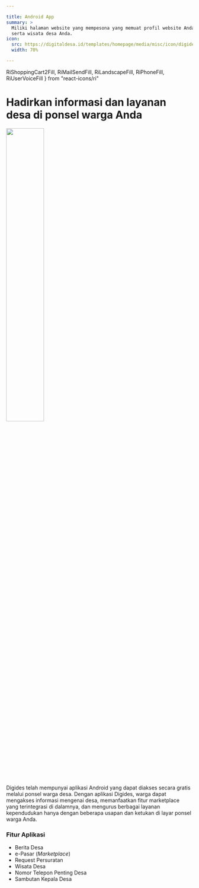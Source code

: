 ```yaml
---

title: Android App
summary: >
  Miliki halaman website yang mempesona yang memuat profil website Anda, produk andalan, 
  serta wisata desa Anda.
icon:
  src: https://digitaldesa.id/templates/homepage/media/misc/icon/digides_app.svg
  width: 70%

---
```


  RiShoppingCart2Fill,
  RiMailSendFill,
  RiLandscapeFill,
  RiPhoneFill,
  RiUserVoiceFill
} from "react-icons/ri"

<double-section id="utama">

# Hadirkan informasi dan layanan desa di ponsel warga Anda

<img src="https://digitaldesa.id/templates/homepage/media/misc/android%20app%20digides.png" width="45%"/>

Digides telah mempunyai aplikasi Android yang dapat diakses secara gratis melalui ponsel warga desa.
Dengan aplikasi Digides, warga dapat mengakses informasi mengenai desa, memanfaatkan fitur marketplace 
yang terintegrasi di dalamnya, dan mengurus berbagai layanan kependudukan hanya dengan beberapa usapan 
dan ketukan di layar ponsel warga Anda.

</double-section>
<section align-items="flex-start" width="100%">

### Fitur Aplikasi

<ul list-style-type="none" sx={{
  '& svg': {
    width: 7,
    height: 7,
    mr: 5,
  },
  '& li': {
    mt: 3
  }
}} font-size="20">
  <li><Icon as={RiNewspaperFill}/> Berita Desa</li>
  <li><Icon as={RiShoppingCart2Fill}/> e-Pasar (<em>Marketplace</em>)</li>
  <li><Icon as={RiMailSendFill}/> Request Persuratan</li>
  <li><Icon as={RiLandscapeFill}/> Wisata Desa</li>
  <li><Icon as={RiPhoneFill}/> Nomor Telepon Penting Desa</li>
  <li><Icon as={RiUserVoiceFill}/> Sambutan Kepala Desa</li>
</ul>

</section>